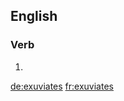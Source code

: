 ==English==

===Verb===
{{head|en}}

# {{en-third-person singular of|exuviate}}

[[de:exuviates]]
[[fr:exuviates]]
